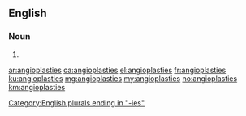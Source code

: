 ==English==

===Noun===
{{head|en|noun plural form}}

# {{plural of|angioplasty|lang=en}}

[[Category:English plurals ending in "-ies"]]

[[ar:angioplasties]]
[[ca:angioplasties]]
[[el:angioplasties]]
[[fr:angioplasties]]
[[ku:angioplasties]]
[[mg:angioplasties]]
[[my:angioplasties]]
[[no:angioplasties]]
[[km:angioplasties]]